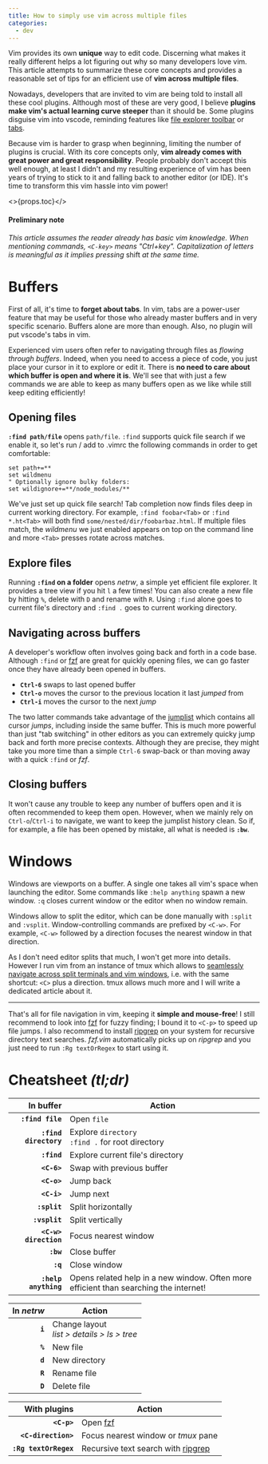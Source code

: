 ```yaml
---
title: How to simply use vim across multiple files
categories:
  - dev
---
```


Vim provides its own **unique** way to edit code. Discerning what makes it really different helps a lot figuring out why so many developers love vim. This article attempts to summarize these core concepts and provides a reasonable set of tips for an efficient use of **vim across multiple files**.

Nowadays, developers that are invited to vim are being told to install all these cool plugins. Although most of these are very good, I believe **plugins make vim's actual learning curve steeper** than it should be. Some plugins disguise vim into vscode, reminding features like [file explorer toolbar](https://github.com/scrooloose/nerdtree) or [tabs](https://github.com/mihaifm/bufstop).

Because vim is harder to grasp when beginning, limiting the number of plugins is crucial. With its core concepts only, **vim already comes with great power and great responsibility**. People probably don't accept this well enough, at least I didn't and my resulting experience of vim has been years of trying to stick to it and falling back to another editor (or IDE). It's time to transform this vim hassle into vim power!

<>{props.toc}</>

<h4 class="no_toc">Preliminary note</h4>

_This article assumes the reader already has basic vim knowledge. When mentioning commands, `<C-key>` means "Ctrl+key". Capitalization of letters is meaningful as it implies pressing_ shift _at the same time._

# Buffers

First of all, it's time to **forget about tabs**. In vim, tabs are a power-user feature that may be useful for those who already master buffers and in very specific scenario. Buffers alone are more than enough. Also, no plugin will put vscode's tabs in vim.

Experienced vim users often refer to navigating through files as _flowing through buffers_. Indeed, when you need to access a piece of code, you just place your cursor in it to explore or edit it. There is **no need to care about which buffer is open and where it is**. We'll see that with just a few commands we are able to keep as many buffers open as we like while still keep editing efficiently!

## Opening files

**`:find path/file`** opens `path/file`. `:find` supports quick file search if we enable it, so let's run / add to .vimrc the following commands in order to get comfortable:

```vim
set path+=**
set wildmenu
" Optionally ignore bulky folders:
set wildignore+=**/node_modules/**
```

We've just set up quick file search! Tab completion now finds files deep in current working directory. For example, `:find foobar<Tab>` or `:find *.ht<Tab>` will both find `some/nested/dir/foobarbaz.html`. If multiple files match, the _wildmenu_ we just enabled appears on top on the command line and more `<Tab>` presses rotate across matches.

## Explore files

Running **`:find` on a folder** opens _netrw_, a simple yet efficient file explorer. It provides a tree view if you hit `l` a few times! You can also create a new file by hitting `%`, delete with `D` and rename with `R`. Using `:find` alone goes to current file's directory and `:find .` goes to current working directory.

## Navigating across buffers

A developer's workflow often involves going back and forth in a code base. Although `:find` or [fzf](https://github.com/junegunn/fzf.vim) are great for quickly opening files, we can go faster once they have already been opened in buffers.

- **`Ctrl-6`** swaps to last opened buffer
- **`Ctrl-o`** moves the cursor to the previous location it last _jumped_ from
- **`Ctrl-i`** moves the cursor to the next _jump_

The two latter commands take advantage of the [jumplist](https://vim.fandom.com/wiki/Jumping_to_previously_visited_locations) which contains all cursor _jumps_, including inside the same buffer. This is much more powerful than just "tab switching" in other editors as you can extremely quicky jump back and forth more precise contexts. Although they are precise, they might take you more time than a simple `Ctrl-6` swap-back or than moving away with a quick `:find` or _fzf_.

## Closing buffers

It won't cause any trouble to keep any number of buffers open and it is often recommended to keep them open. However, when we mainly rely on `Ctrl-o`/`Ctrl-i` to navigate, we want to keep the jumplist history clean. So if, for example, a file has been opened by mistake, all what is needed is **`:bw`**.


# Windows

Windows are viewports on a buffer. A single one takes all vim's space when launching the editor. Some commands like `:help anything` spawn a new window. `:q` closes current window or the editor when no window remain.

Windows allow to split the editor, which can be done manually with `:split` and `:vsplit`. Window-controlling commands are prefixed by `<C-w>`. For example, `<C-w>` followed by a direction focuses the nearest window in that direction.

As I don't need editor splits that much, I won't get more into details. However I run vim from an instance of tmux which allows to [seamlessly navigate across split terminals and vim windows](https://github.com/christoomey/vim-tmux-navigator), i.e. with the same shortcut: `<C>` plus a direction. tmux allows much more and I will write a dedicated article about it.

---

That's all for file navigation in vim, keeping it **simple and mouse-free**! I still recommend to look into [fzf](https://github.com/junegunn/fzf.vim) for fuzzy finding; I bound it to `<C-p>` to speed up file jumps. I also recommend to install [ripgrep](https://github.com/BurntSushi/ripgrep) on your system for recursive directory text searches. _fzf.vim_ automatically picks up on _ripgrep_ and you just need to run `:Rg textOrRegex` to start using it.


# Cheatsheet _(tl;dr)_

In buffer | Action
--: | ---
**`:find file`** | Open `file`
**`:find directory`** | Explore `directory`<br/>`:find .` for root directory
**`:find`** | Explore current file's directory
**`<C-6>`** | Swap with previous buffer
**`<C-o>`** | Jump back
**`<C-i>`** | Jump next
**`:split`** | Split horizontally
**`:vsplit`** | Split vertically
**`<C-w> direction`** | Focus nearest window
**`:bw`** | Close buffer
**`:q`** | Close window
**`:help anything`** | Opens related help in a new window. Often more efficient than searching the internet!

In _netrw_ | Action
--: | ---
**`i`** | Change layout<br/>_list > details > ls > tree_
**`%`** | New file
**`d`** | New directory
**`R`** | Rename file
**`D`** | Delete file

With plugins | Action
--: | ---
**`<C-p>`** | Open [fzf](https://github.com/junegunn/fzf.vim)
**`<C-direction>`** | Focus nearest window or _tmux_ pane
**`:Rg textOrRegex`** | Recursive text search with [ripgrep](https://github.com/BurntSushi/ripgrep)
